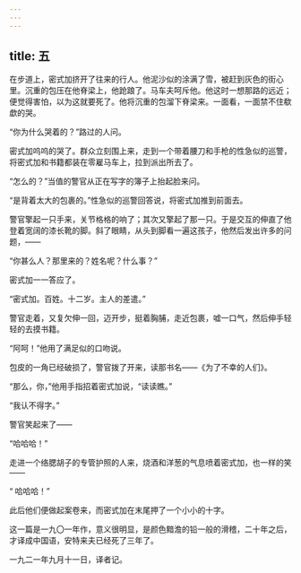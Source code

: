```yaml
---
---
---
```

title: 五
---



在步道上，密式加挤开了往来的行人。他泥沙似的涂满了雪，被赶到灰色的街心里。沉重的包压在他脊梁上，他跄踉了。马车夫呵斥他。他这时一想那路的远近；便觉得害怕，以为这就要死了。他将沉重的包溜下脊梁来。一面看，一面禁不住欷歔的哭。

“你为什么哭着的？”路过的人问。

密式加呜呜的哭了。群众立刻围上来，走到一个带着腰刀和手枪的性急似的巡警，将密式加和书籍都装在零雇马车上，拉到派出所去了。

“怎么的？”当值的警官从正在写字的簿子上抬起脸来问。

“是背着太大的包裹的。”性急似的巡警回答说，将密式加推到前面去。

警官擎起一只手来，关节格格的响了；其次又擎起了那一只。于是交互的伸直了他登着宽阔的漆长靴的脚。斜了眼睛，从头到脚看一遍这孩子，他然后发出许多的问题，——

“你甚么人？那里来的？姓名呢？什么事？”

密式加一一答应了。

“密式加。百姓。十二岁。主人的差遣。”

警官走着，又复欠伸一回，迈开步，挺着胸脯，走近包裹，嘘一口气，然后伸手轻轻的去摸书籍。

“阿呵！”他用了满足似的口吻说。

包皮的一角已经破损了，警官拨了开来，读那书名——《为了不幸的人们》。

“那么，你，”他用手指招着密式加说，“读读瞧。”

“我认不得字。”

警官笑起来了——

“哈哈哈！”

走进一个络腮胡子的专管护照的人来，烧酒和洋葱的气息喷着密式加，也一样的笑——

“ 哈哈哈！”

此后他们便做起案卷来，而密式加在末尾押了一个小小的十字。

这一篇是一九〇一年作，意义很明显，是颜色黯澹的铅一般的滑稽，二十年之后，才译成中国语，安特来夫已经死了三年了。

一九二一年九月十一日，译者记。